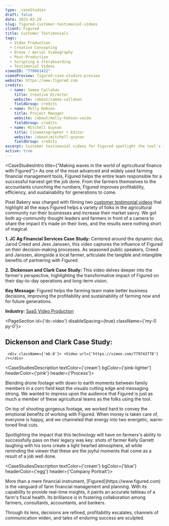 ```yaml
---
type: _caseStudies
draft: false
date: 2023-02-29
slug: figured-customer-testimonial-videos
client: Figured
title: Customer Testimonials
tags:
  - Video Production
  - Creative Concepting
  - Drone / Aerial Videography
  - Post-Production
  - Scripting & Storyboarding
  - Testimonial Videos
vimeoID: "770061422"
vimeoPreview: figured-case-studies-preview
website: https://www.figured.com
credits:
  - name: Samee Callahan
    title: Creative Director
    website: /about/samee-callahan
    fieldGroup: credits
  - name: Molly Hobson
    title: Project Manager
    website: /about/molly-hobson-vaida
    fieldGroup: credits
  - name: Mitchell Guynan
    title: Cinematographer + Editor
    website: /about/mitchell-guynan
    fieldGroup: credits
excerpt: Customer testimonial videos for Figured spotlight the tool's influence in agricultural finance, merging heartfelt stories with cutting-edge visuals
active: true
---
```

<CaseStudiesIntro title={"Making waves in the world of agricultural finance with Figured"}>
As one of the most advanced and widely used farming financial management tools, Figured helps the entire team responsible for a successful harvest get the job done. From the farmers themselves to the accountants crunching the numbers, Figured improves profitability, efficiency, and sustainability for generations to come. 

Pixel Bakery was charged with filming two [customer testimonial videos](/services/video-production) that highlight all the ways Figured helps a variety of folks in the agricultural community run their businesses and increase their market savvy. We got both ag-community thought leaders and farmers in front of a camera to share the impact it’s made on their lives, and the results were nothing short of magical.

**1. JC Ag Financial Services Case Study:** Centered around the dynamic duo, Jarod Creed and Jess Janssen, this video captures the influence of Figured on their decision-making processes. As seasoned public speakers, Creed and Janssen, alongside a local farmer, articulate the tangible and intangible benefits of partnering with Figured.

**2. Dickenson and Clark Case Study:** This video delves deeper into the farmer's perspective, highlighting the transformative impact of Figured on their day-to-day operations and long-term vision.

**Key Message:** Figured helps the farming team make better business decisions, improving the profitability and sustainability of farming now and for future generations.

**Industry:** [SaaS Video Production](/industries/saas-video-production)

</CaseStudiesIntro>

<PageSection id={'dc-video'} disableSpacing={true} className={'my-0 py-0'}>
  <InnerWrapper disableSpacing={true}>
  ## Dickenson and Clark Case Study:
     <div className={'mb-8'}> <Video url={'https://vimeo.com/779743770'} /></div>
  </InnerWrapper>
</PageSection>

<CaseStudiesDescription textColor={'cream'} bgColor={'pink-lighter'} headerColor={'pink'} header={'Process'}>

Blending drone footage with down to earth moments between family members in a corn field kept the visuals cutting edge and messaging strong. We wanted to impress upon the audience that Figured is just as much a member of these agricultural teams as the folks using the tool. 

On top of shooting gorgeous footage, we worked hard to convey the emotional benefits of working with Figured. When money is taken care of, everyone is happy, and we channeled that energy into two energetic, warm-toned final cuts. 

Spotlighting the impact that this technology will have on farmers's ability to successfully pass on their legacy was key: shots of farmer Kelly Garrett laughing with his sons create a light hearted atmosphere, all while reminding the viewer that these are the joyful moments that come as a result of a job well done. 


</CaseStudiesDescription>

<CaseStudiesDescription textColor={'cream'} bgColor={'blue'} headerColor={'egg'} header={'Company Portrait'}>

<p className={'text-cream'}>More than a mere financial instrument, [Figured](https://www.figured.com) is the vanguard of farm financial management and planning. With its capability to provide real-time insights, it paints an accurate tableau of a farm's fiscal health. Its brilliance is in fostering collaboration among farmers, consultants, accountants, and bankers. </p>

<p className={'text-cream'}>Through its lens, decisions are refined, profitability escalates, channels of communication widen, and tales of enduring success are sculpted.</p>

</CaseStudiesDescription>